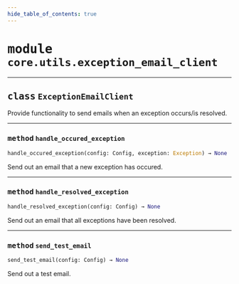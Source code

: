 ```yaml
---
hide_table_of_contents: true
---
```


<!-- markdownlint-disable -->

# <kbd>module</kbd> `core.utils.exception_email_client`






---

## <kbd>class</kbd> `ExceptionEmailClient`
Provide functionality to send emails when an exception occurs/is resolved. 




---

### <kbd>method</kbd> `handle_occured_exception`

```python
handle_occured_exception(config: Config, exception: Exception) → None
```

Send out an email that a new exception has occured. 

---

### <kbd>method</kbd> `handle_resolved_exception`

```python
handle_resolved_exception(config: Config) → None
```

Send out an email that all exceptions have been resolved. 

---

### <kbd>method</kbd> `send_test_email`

```python
send_test_email(config: Config) → None
```

Send out a test email. 


